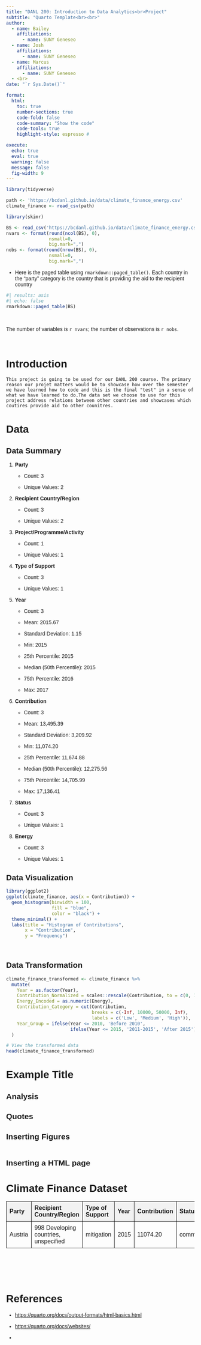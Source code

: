 ```yaml
---
title: "DANL 200: Introduction to Data Analytics<br>Project"
subtitle: "Quarto Template<br><br>" 
author: 
  - name: Bailey
    affiliations:
      - name: SUNY Geneseo
  - name: Josh
    affiliations:
      - name: SUNY Geneseo
  - name: Marcus
    affiliations:
      - name: SUNY Geneseo
  - <br>
date: "`r Sys.Date()`"

format: 
  html:
    toc: true
    number-sections: true
    code-fold: false      
    code-summary: "Show the code"
    code-tools: true
    highlight-style: espresso # 

execute: 
  echo: true
  eval: true
  warning: false
  message: false
  fig-width: 9
---
```


```r
library(tidyverse)

path <- 'https://bcdanl.github.io/data/climate_finance_energy.csv'
climate_finance <- read_csv(path)

library(skimr)

```

```r
BS <- read_csv('https://bcdanl.github.io/data/climate_finance_energy.csv')
nvars <- format(round(ncol(BS), 0), 
                nsmall=0, 
                big.mark=",") 
nobs <- format(round(nrow(BS), 0), 
                nsmall=0, 
                big.mark=",")
```

-   Here is the paged table using `rmarkdown::paged_table()`. Each country in the "party" category is the country that is providing the aid to the recipient country

```r
#| results: asis
#| echo: false
rmarkdown::paged_table(BS) 
```

<br>

The number of variables is `r nvars`; the number of observations is `r nobs`.

<br>

# Introduction

```         
This project is going to be used for our DANL 200 course. The primary reason our projet matters would be to showcase how over the semester we have learned how to code and this is the final "test" in a sense of what we have learned to do.The data set we choose to use for this project address relations between other countries and showcases which coutires provide aid to other counitres.
```

# Data

## Data Summary

1.  **Party**

    -   Count: 3

    -   Unique Values: 2

2.  **Recipient Country/Region**

    -   Count: 3

    -   Unique Values: 2

3.  **Project/Programme/Activity**

    -   Count: 1

    -   Unique Values: 1

4.  **Type of Support**

    -   Count: 3

    -   Unique Values: 1

5.  **Year**

    -   Count: 3

    -   Mean: 2015.67

    -   Standard Deviation: 1.15

    -   Min: 2015

    -   25th Percentile: 2015

    -   Median (50th Percentile): 2015

    -   75th Percentile: 2016

    -   Max: 2017

6.  **Contribution**

    -   Count: 3

    -   Mean: 13,495.39

    -   Standard Deviation: 3,209.92

    -   Min: 11,074.20

    -   25th Percentile: 11,674.88

    -   Median (50th Percentile): 12,275.56

    -   75th Percentile: 14,705.99

    -   Max: 17,136.41

7.  **Status**

    -   Count: 3

    -   Unique Values: 1

8.  **Energy**

    -   Count: 3

    -   Unique Values: 1

## Data Visualization

```r
library(ggplot2)
ggplot(climate_finance, aes(x = Contribution)) +
  geom_histogram(binwidth = 100,
                 fill = "blue", 
                 color = "black") +
  theme_minimal() +
  labs(title = "Histogram of Contributions",
       x = "Contribution",
       y = "Frequency")

 
```

## Data Transformation

```r

climate_finance_transformed <- climate_finance %>%
  mutate(
    Year = as.factor(Year),
    Contribution_Normalized = scales::rescale(Contribution, to = c(0, 1)),
    Energy_Encoded = as.numeric(Energy),
    Contribution_Category = cut(Contribution, 
                                breaks = c(-Inf, 10000, 50000, Inf), 
                                labels = c('Low', 'Medium', 'High')),
    Year_Group = ifelse(Year <= 2010, 'Before 2010', 
                        ifelse(Year <= 2015, '2011-2015', 'After 2015'))
  )

# View the transformed data
head(climate_finance_transformed)


```

# Example Title {.unnumbered}

## Analysis

## Quotes

## Inserting Figures

```r

```

## Inserting a HTML page

```{=html}
<!DOCTYPE html>
<html>
<head>
    <title>Climate Finance Data</title>
    <style>
        body {
            font-family: Arial, sans-serif;
            margin: 40px;
        }
        table {
            border-collapse: collapse;
            width: 100%;
        }
        th, td {
            border: 1px solid black;
            text-align: left;
            padding: 8px;
        }
        th {
            background-color: #f2f2f2;
        }
    </style>
</head>
<body>
    <h1>Climate Finance Dataset</h1>
    <table>
        <tr>
            <th>Party</th>
            <th>Recipient Country/Region</th>
            <th>Type of Support</th>
            <th>Year</th>
            <th>Contribution</th>
            <th>Status</th>
            <th>Energy</th>
        </tr>
        <tr>
            <td>Austria</td>
            <td>998 Developing countries, unspecified</td>
            <td>mitigation</td>
            <td>2015</td>
            <td>11074.20</td>
            <td>committed</td>
            <td>FALSE</td>
        </tr>
    </table>
</body>
</html>
```
<br><br><br><br>

# References

-   <https://quarto.org/docs/output-formats/html-basics.html>

-   <https://quarto.org/docs/websites/>

-   
